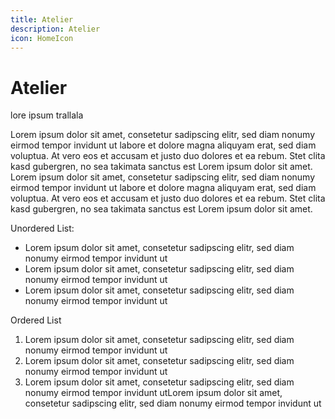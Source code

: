 ```yaml
---
title: Atelier
description: Atelier
icon: HomeIcon
---
```



# Atelier

lore ipsum trallala

Lorem ipsum dolor sit amet, consetetur sadipscing elitr, sed diam nonumy eirmod tempor invidunt ut labore et dolore magna aliquyam erat, sed diam voluptua. At vero eos et accusam et justo duo dolores et ea rebum. Stet clita kasd gubergren, no sea takimata sanctus est Lorem ipsum dolor sit amet. Lorem ipsum dolor sit amet, consetetur sadipscing elitr, sed diam nonumy eirmod tempor invidunt ut labore et dolore magna aliquyam erat, sed diam voluptua. At vero eos et accusam et justo duo dolores et ea rebum. Stet clita kasd gubergren, no sea takimata sanctus est Lorem ipsum dolor sit amet.

Unordered List:

- Lorem ipsum dolor sit amet, consetetur sadipscing elitr, sed diam nonumy eirmod tempor invidunt ut
- Lorem ipsum dolor sit amet, consetetur sadipscing elitr, sed diam nonumy eirmod tempor invidunt ut
- Lorem ipsum dolor sit amet, consetetur sadipscing elitr, sed diam nonumy eirmod tempor invidunt ut

Ordered List

1. Lorem ipsum dolor sit amet, consetetur sadipscing elitr, sed diam nonumy eirmod tempor invidunt ut
2. Lorem ipsum dolor sit amet, consetetur sadipscing elitr, sed diam nonumy eirmod tempor invidunt ut
3. Lorem ipsum dolor sit amet, consetetur sadipscing elitr, sed diam nonumy eirmod tempor invidunt utLorem ipsum dolor sit amet, consetetur sadipscing elitr, sed diam nonumy eirmod tempor invidunt ut

<Slide slug="virtuelle-stadtstaaten" />
